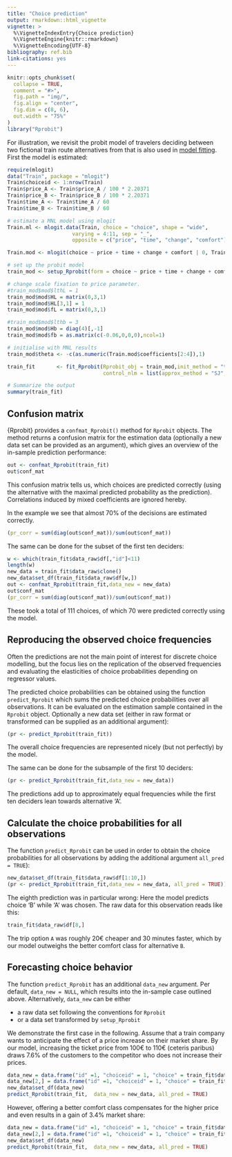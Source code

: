 ```yaml
---
title: "Choice prediction"
output: rmarkdown::html_vignette
vignette: >
  %\VignetteIndexEntry{Choice prediction}
  %\VignetteEngine{knitr::rmarkdown}
  %\VignetteEncoding{UTF-8}
bibliography: ref.bib
link-citations: yes  
---
```


```r
knitr::opts_chunk$set(
  collapse = TRUE,
  comment = "#>",
  fig.path = "img/",
  fig.align = "center",
  fig.dim = c(8, 6), 
  out.width = "75%"
)
library("Rprobit")
```
For illustration, we revisit the probit model of travelers deciding between two fictional train route alternatives from that is also used in  [model fitting](model_fitting.html). First the model is estimated:

```r
require(mlogit)
data("Train", package = "mlogit")
Train$choiceid <- 1:nrow(Train)
Train$price_A <- Train$price_A / 100 * 2.20371
Train$price_B <- Train$price_B / 100 * 2.20371
Train$time_A <- Train$time_A / 60
Train$time_B <- Train$time_B / 60

# estimate a MNL model using mlogit
Train.ml <- mlogit.data(Train, choice = "choice", shape = "wide",
                     varying = 4:11, sep = "_",
                     opposite = c("price", "time", "change", "comfort"))

Train.mod <- mlogit(choice ~ price + time + change + comfort | 0, Train.ml, reflevel = "A", R=500)

# set up the probit model
train_mod <- setup_Rprobit(form = choice ~ price + time + change + comfort | 0 ,  data_raw = Train,  ids = c("id"))

# change scale fixation to price parameter. 
#train_mod$mod$lthL = 1
train_mod$mod$HL = matrix(0,3,1)
train_mod$mod$HL[3,1] = 1
train_mod$mod$fL = matrix(0,3,1)

#train_mod$mod$lthb = 3
train_mod$mod$Hb = diag(4)[,-1]
train_mod$mod$fb = as.matrix(c(-0.06,0,0,0),ncol=1)

# initialise with MNL results
train_mod$theta <- -c(as.numeric(Train.mod$coefficients[2:4]),1)

train_fit       <- fit_Rprobit(Rprobit_obj = train_mod,init_method = "theta", 
                               control_nlm = list(approx_method = "SJ",probit = FALSE,hess = 0))

# Summarize the output
summary(train_fit)

```

## Confusion matrix 
{Rprobit} provides a `confmat_Rprobit()` method for `Rprobit` objects. 
The method returns a confusion matrix for the estimation data (optionally a new data set can be provided as an argument), which gives an overview of the 
in-sample prediction performance:
 

```r
out <- confmat_Rprobit(train_fit)
out$conf_mat
```

This confusion matrix tells us, which choices are predicted correctly (using the alternative with the maximal predicted probability as the prediction). Correlations induced by mixed coefficients are ignored hereby. 

In the example we see that almost 70% of the decisions are estimated correctly. 

```r
(pr_corr = sum(diag(out$conf_mat))/sum(out$conf_mat))
```

The same can be done for the subset of the first ten deciders: 

```r
w <- which(train_fit$data_raw$df[,"id"]<11)
length(w)
new_data = train_fit$data_raw$clone()
new_data$set_df(train_fit$data_raw$df[w,])
out <- confmat_Rprobit(train_fit,data_new = new_data)
out$conf_mat
(pr_corr = sum(diag(out$conf_mat))/sum(out$conf_mat))
```
These took a total of 111 choices, of which 70 were predicted correctly using the model. 

## Reproducing the observed choice frequencies
Often the predictions are not the main point of interest for discrete choice modelling, but the focus lies on the replication of the observed frequencies and evaluating the elasticities of choice probabilities depending on regressor values. 

The predicted choice probabilities can be obtained using the function `predict_Rprobit` which sums the predicted choice probabilities over all observations. It can be evaluated on the estimation sample contained in the `Rprobit` object. Optionally a new data set (either in raw format or transformed can be supplied as an additional argument):

```r
(pr <- predict_Rprobit(train_fit))
```
The overall choice frequencies are represented nicely (but not perfectly) by the model. 

The same can be done for the subsample of the first 10 deciders: 
```r
(pr <- predict_Rprobit(train_fit,data_new = new_data))
```
The predictions add up to approximately equal frequencies while the first ten deciders lean towards alternative 'A'. 

## Calculate the choice probabilities for all observations
The function `predict_Rprobit` can be used in order to obtain the choice probabilities for all observations by adding the additional argument `all_pred = TRUE`):

```r
new_data$set_df(train_fit$data_raw$df[1:10,])
(pr <- predict_Rprobit(train_fit,data_new = new_data, all_pred = TRUE))
```
The eighth prediction was in particular wrong: Here the model predicts choice 'B' while 'A' was chosen. The raw data for this observation reads like this: 

```r
train_fit$data_raw$df[8,]
```

The trip option `A` was roughly 20€ cheaper and 30 minutes faster, which by our model outweighs the better comfort class for alternative `B`.


## Forecasting choice behavior

The function `predict_Rprobit` has an additional `data_new` argument. Per default, `data_new = NULL`, which results into the in-sample case outlined above. Alternatively, `data_new` can be either

- a raw data set following the conventions for `Rprobit` 
- or a data set transformed by `setup_Rprobit`

We demonstrate the first case in the following. Assume that a train company wants to anticipate the effect of a price increase on their market share. By our model, increasing the ticket price from 100€ to 110€ (ceteris paribus) draws 7.6\% of the customers to the competitor who does not increase their prices.

```r
data_new = data.frame("id" =1, "choiceid" = 1, "choice" = train_fit$data_raw$df[1,"choice"], "price_A" = 100,"price_B" = 100, "time_A" = 2, "time_B" = 2, "change_A"=0, "change_B" = 0, "comfort_A" = 1, "comfort_B"=1, "id_macml"= 1)
data_new[2,] = data.frame("id" =1, "choiceid" = 1, "choice" = train_fit$data_raw$df[4,"choice"], "price_A" = 110,"price_B" = 100, "time_A" = 2, "time_B" = 2, "change_A"=0, "change_B" = 0, "comfort_A" = 1, "comfort_B"=1, "id_macml"= 1)
new_data$set_df(data_new)
predict_Rprobit(train_fit,  data_new = new_data, all_pred = TRUE)
```

However, offering a better comfort class compensates for the higher price and even results in a gain of 3.4\% market share:

```r
data_new = data.frame("id" =1, "choiceid" = 1, "choice" = train_fit$data_raw$df[1,"choice"], "price_A" = 100,"price_B" = 100, "time_A" = 2, "time_B" = 2, "change_A"=0, "change_B" = 0, "comfort_A" = 1, "comfort_B"=1, "id_macml"= 1)
data_new[2,] = data.frame("id" =1, "choiceid" = 1, "choice" = train_fit$data_raw$df[4,"choice"], "price_A" = 110,"price_B" = 100, "time_A" = 2, "time_B" = 2, "change_A"=0, "change_B" = 0, "comfort_A" = 0, "comfort_B"=1, "id_macml"= 1)
new_data$set_df(data_new)
predict_Rprobit(train_fit,  data_new = new_data, all_pred = TRUE)
```


